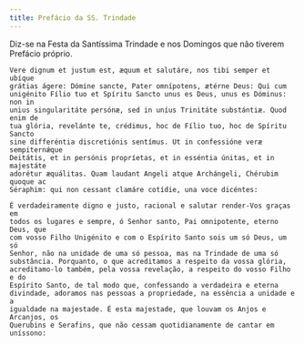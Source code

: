 ```yaml
---
title: Prefácio da SS. Trindade
---
```


<aside>
  Diz-se na Festa da Santíssima Trindade e nos Domingos que não tiverem Prefácio
  próprio.
</aside>

<div class="side-by-side not-content">

    Vere dignum et justum est, æquum et salutáre, nos tibi semper et ubíque
    grátias ágere: Dómine sancte, Pater omnípotens, ætérne Deus: Qui cum
    unigénito Fílio tuo et Spíritu Sancto unus es Deus, unus es Dóminus: non in
    unius singularitáte persónæ, sed in uníus Trinitáte substántiæ. Quod enim de
    tua glória, revelánte te, crédimus, hoc de Fílio tuo, hoc de Spíritu Sancto
    sine differéntia discretiónis sentímus. Ut in confessióne veræ sempiternǽque
    Deitátis, et in persónis propríetas, et in esséntia únitas, et in majestáte
    adorétur æquálitas. Quam laudant Angeli atque Archángeli, Chérubim quoque ac
    Séraphim: qui non cessant clamáre cotídie, una voce dicéntes:

    É verdadeiramente digno e justo, racional e salutar render-Vos graças em
    todos os lugares e sempre, ó Senhor santo, Pai omnipotente, eterno Deus, que
    com vosso Filho Unigénito e com o Espírito Santo sois um só Deus, um só
    Senhor, não na unidade de uma só pessoa, mas na Trindade de uma só
    substância. Porquanto, o que acreditamos a respeito da vossa glória,
    acreditamo-lo também, pela vossa revelação, a respeito do vosso Filho e do
    Espírito Santo, de tal modo que, confessando a verdadeira e eterna
    divindade, adoramos nas pessoas a propriedade, na essência a unidade e a
    igualdade na majestade. É esta majestade, que louvam os Anjos e Arcanjos, os
    Querubins e Serafins, que não cessam quotidianamente de cantar em uníssono:

</div>
